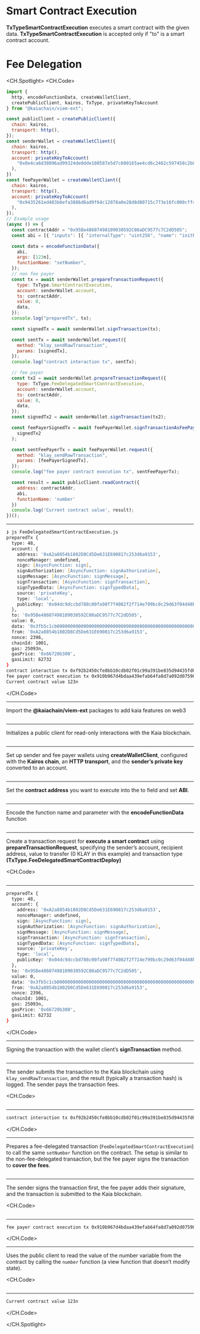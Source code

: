 # Smart Contract Execution

**TxTypeSmartContractExecution** executes a smart contract with the given data. **TxTypeSmartContractExecution** is accepted only if "to" is a smart contract account.

# Fee Delegation

<CH.Spotlight>
<CH.Code>

```js FeeDelegatedSmartContractExecution.js
import {
  http, encodeFunctionData, createWalletClient, 
  createPublicClient, kairos, TxType, privateKeyToAccount
} from "@kaiachain/viem-ext";

const publicClient = createPublicClient({
  chain: kairos,
  transport: http(),
});
const senderWallet = createWalletClient({
  chain: kairos,
  transport: http(),
  account: privateKeyToAccount(
    "0x0e4ca6d38096ad99324de0dde108587e5d7c600165ae4cd6c2462c597458c2b8"
  ),
})
const feePayerWallet = createWalletClient({
  chain: kairos,
  transport: http(),
  account: privateKeyToAccount(
    "0x9435261ed483b6efa3886d6ad9f64c12078a0e28d8d80715c773e16fc000cff4"
  ),
});
// Example usage
(async () => {
  const contractAddr = "0x95Be48607498109030592C08aDC9577c7C2dD505";
  const abi = [{ "inputs": [{ "internalType": "uint256", "name": "initNumber", "type": "uint256" }], "stateMutability": "nonpayable", "type": "constructor" }, { "anonymous": false, "inputs": [{ "indexed": false, "internalType": "uint256", "name": "number", "type": "uint256" }], "name": "SetNumber", "type": "event" }, { "inputs": [], "name": "increment", "outputs": [], "stateMutability": "nonpayable", "type": "function" }, { "inputs": [], "name": "number", "outputs": [{ "internalType": "uint256", "name": "", "type": "uint256" }], "stateMutability": "view", "type": "function" }, { "inputs": [{ "internalType": "uint256", "name": "newNumber", "type": "uint256" }], "name": "setNumber", "outputs": [], "stateMutability": "nonpayable", "type": "function" }];

  const data = encodeFunctionData({
    abi,
    args: [123n],
    functionName: "setNumber",
  });
  // non fee payer
  const tx = await senderWallet.prepareTransactionRequest({
    type: TxType.SmartContractExecution,
    account: senderWallet.account,
    to: contractAddr,
    value: 0,
    data,
  });
  console.log("preparedTx", tx);

  const signedTx = await senderWallet.signTransaction(tx);

  const sentTx = await senderWallet.request({
    method: "klay_sendRawTransaction",
    params: [signedTx],
  });
  console.log("contract interaction tx", sentTx);

  // fee payer
  const tx2 = await senderWallet.prepareTransactionRequest({
    type: TxType.FeeDelegatedSmartContractExecution,
    account: senderWallet.account,
    to: contractAddr,
    value: 0,
    data,
  });
  const signedTx2 = await senderWallet.signTransaction(tx2);

  const feePayerSignedTx = await feePayerWallet.signTransactionAsFeePayer(
    signedTx2
  );

  const sentFeePayerTx = await feePayerWallet.request({
    method: "klay_sendRawTransaction",
    params: [feePayerSignedTx],
  });
  console.log("fee payer contract execution tx", sentFeePayerTx);

  const result = await publicClient.readContract({
    address: contractAddr,
    abi,
    functionName: 'number'
  })
  console.log('Current contract value', result);
})();

```

---

```zsh output
❯ js FeeDelegatedSmartContractExecution.js
preparedTx {
  type: 48,
  account: {
    address: '0xA2a8854b1802D8Cd5De631E690817c253d6a9153',
    nonceManager: undefined,
    sign: [AsyncFunction: sign],
    signAuthorization: [AsyncFunction: signAuthorization],
    signMessage: [AsyncFunction: signMessage],
    signTransaction: [AsyncFunction: signTransaction],
    signTypedData: [AsyncFunction: signTypedData],
    source: 'privateKey',
    type: 'local',
    publicKey: '0x04dc9dccbd788c00fa98f7f4082f2f714e799bc0c29d63f04d48b54fe6250453cdaf06ca34ae8714cf3dae06bacdb78c7c2d4054bd38961d40853cd5f15955da79'
  },
  to: '0x95Be48607498109030592C08aDC9577c7C2dD505',
  value: 0,
  data: '0x3fb5c1cb000000000000000000000000000000000000000000000000000000000000007b',
  from: '0xA2a8854b1802D8Cd5De631E690817c253d6a9153',
  nonce: 2396,
  chainId: 1001,
  gas: 25093n,
  gasPrice: '0x66720b300',
  gasLimit: 62732
}
contract interaction tx 0xf92b2450cfe8bb10cdb02f01c99a391be835d94435fd042d22128233e85c8592
fee payer contract execution tx 0x910b967d4bdaa439efab64fa8d7a092d075989a477ef723d66601e694f9c5698
Current contract value 123n
```

</CH.Code>

---

Import the **@kaiachain/viem-ext** packages to add kaia features on web3

```js FeeDelegatedSmartContractExecution.js focus=1:4

```

---

Initializes a public client for read-only interactions with the Kaia blockchain.

```js FeeDelegatedSmartContractExecution.js focus=6:9

```

---

Set up sender and fee payer wallets using **createWalletClient**, configured with the **Kairos chain**, an **HTTP transport**, and the **sender’s private key** converted to an account.

```js FeeDelegatedSmartContractExecution.js focus=10:23

```

---

Set the **contract address** you want to execute into the to field and set **ABI**.

```js FeeDelegatedSmartContractExecution.js focus=26:27

```

---

Encode the function name and parameter with the **encodeFunctionData** function

```js FeeDelegatedSmartContractExecution.js focus=29:33

```

---

Create a transaction request for **execute a smart contract** using **prepareTransactionRequest**, specifying the sender’s account, recipient address, value to transfer (0 KLAY in this example) and transaction type **(TxType.FeeDelegatedSmartContractDeploy)**

<CH.Code>
```js FeeDelegatedSmartContractExecution.js focus=35:42

```

---

```zsh output
preparedTx {
  type: 48,
  account: {
    address: '0xA2a8854b1802D8Cd5De631E690817c253d6a9153',
    nonceManager: undefined,
    sign: [AsyncFunction: sign],
    signAuthorization: [AsyncFunction: signAuthorization],
    signMessage: [AsyncFunction: signMessage],
    signTransaction: [AsyncFunction: signTransaction],
    signTypedData: [AsyncFunction: signTypedData],
    source: 'privateKey',
    type: 'local',
    publicKey: '0x04dc9dccbd788c00fa98f7f4082f2f714e799bc0c29d63f04d48b54fe6250453cdaf06ca34ae8714cf3dae06bacdb78c7c2d4054bd38961d40853cd5f15955da79'
  },
  to: '0x95Be48607498109030592C08aDC9577c7C2dD505',
  value: 0,
  data: '0x3fb5c1cb000000000000000000000000000000000000000000000000000000000000007b',
  from: '0xA2a8854b1802D8Cd5De631E690817c253d6a9153',
  nonce: 2396,
  chainId: 1001,
  gas: 25093n,
  gasPrice: '0x66720b300',
  gasLimit: 62732
}
```

</CH.Code>

---

Signing the transaction with the wallet client’s **signTransaction** method.

```js FeeDelegatedSmartContractExecution.js focus=44

````

---

The sender submits the transaction to the Kaia blockchain using `klay_sendRawTransaction`, and the result (typically a transaction hash) is logged. The sender pays the transaction fees.

<CH.Code>
```js FeeDelegatedSmartContractExecution.js focus=46:50

````

---

```zsh output
contract interaction tx 0xf92b2450cfe8bb10cdb02f01c99a391be835d94435fd042d22128233e85c8592
````

</CH.Code>

---

Prepares a fee-delegated transaction (`FeeDelegatedSmartContractExecution`) to call the same `setNumber` function on the contract. The setup is similar to the non-fee-delegated transaction, but the fee payer signs the transaction to **cover the fees**.

```js FeeDelegatedSmartContractExecution.js focus=53:59

````

---

The sender signs the transaction first, the fee payer adds their signature, and the transaction is submitted to the Kaia blockchain.

<CH.Code>
```js FeeDelegatedSmartContractExecution.js focus=60:70

````

---

```zsh output
fee payer contract execution tx 0x910b967d4bdaa439efab64fa8d7a092d075989a477ef723d66601e694f9c5698
````

</CH.Code>

---

Uses the public client to read the value of the number variable from the contract by calling the `number` function (a view function that doesn’t modify state).

<CH.Code>
```js FeeDelegatedSmartContractExecution.js focus=72:77

````

---

```zsh output
Current contract value 123n
````

</CH.Code>

</CH.Spotlight>

